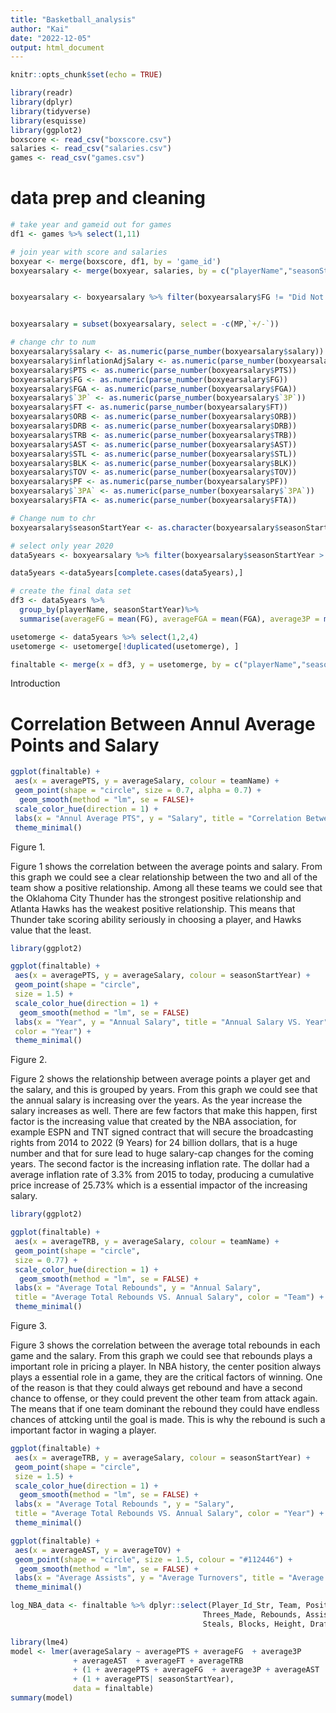 ```yaml
---
title: "Basketball_analysis"
author: "Kai"
date: "2022-12-05"
output: html_document
---
```


```r
knitr::opts_chunk$set(echo = TRUE)
```

```r
library(readr)
library(dplyr)
library(tidyverse)
library(esquisse)
library(ggplot2)
boxscore <- read_csv("boxscore.csv")
salaries <- read_csv("salaries.csv")
games <- read_csv("games.csv")
```

# data prep and cleaning
```r
# take year and gameid out for games
df1 <- games %>% select(1,11)

# join year with score and salaries
boxyear <- merge(boxscore, df1, by = 'game_id')
boxyearsalary <- merge(boxyear, salaries, by = c("playerName","seasonStartYear"))


boxyearsalary <- boxyearsalary %>% filter(boxyearsalary$FG != "Did Not Play" & boxyearsalary$FG != "Did Not Dress" & boxyearsalary$FG != "Not With Team" & boxyearsalary$FG != "Player Suspended")


boxyearsalary = subset(boxyearsalary, select = -c(MP,`+/-`))

# change chr to num 
boxyearsalary$salary <- as.numeric(parse_number(boxyearsalary$salary))
boxyearsalary$inflationAdjSalary <- as.numeric(parse_number(boxyearsalary$inflationAdjSalary))
boxyearsalary$PTS <- as.numeric(parse_number(boxyearsalary$PTS))
boxyearsalary$FG <- as.numeric(parse_number(boxyearsalary$FG))
boxyearsalary$FGA <- as.numeric(parse_number(boxyearsalary$FGA))
boxyearsalary$`3P` <- as.numeric(parse_number(boxyearsalary$`3P`))
boxyearsalary$FT <- as.numeric(parse_number(boxyearsalary$FT))
boxyearsalary$ORB <- as.numeric(parse_number(boxyearsalary$ORB))
boxyearsalary$DRB <- as.numeric(parse_number(boxyearsalary$DRB))
boxyearsalary$TRB <- as.numeric(parse_number(boxyearsalary$TRB))
boxyearsalary$AST <- as.numeric(parse_number(boxyearsalary$AST))
boxyearsalary$STL <- as.numeric(parse_number(boxyearsalary$STL))
boxyearsalary$BLK <- as.numeric(parse_number(boxyearsalary$BLK))
boxyearsalary$TOV <- as.numeric(parse_number(boxyearsalary$TOV))
boxyearsalary$PF <- as.numeric(parse_number(boxyearsalary$PF))
boxyearsalary$`3PA` <- as.numeric(parse_number(boxyearsalary$`3PA`))
boxyearsalary$FTA <- as.numeric(parse_number(boxyearsalary$FTA))

# Change num to chr
boxyearsalary$seasonStartYear <- as.character(boxyearsalary$seasonStartYear)

# select only year 2020
data5years <- boxyearsalary %>% filter(boxyearsalary$seasonStartYear > 2015)

data5years <-data5years[complete.cases(data5years),]

# create the final data set
df3 <- data5years %>% 
  group_by(playerName, seasonStartYear)%>%
  summarise(averageFG = mean(FG), averageFGA = mean(FGA), average3P = mean(`3P`), average3PA = mean(`3PA`), averageFT = mean(FT),  averageFTA = mean(FTA), averageORB = mean(ORB), averageDRB = mean(DRB), averageTRB = mean(TRB), averageAST = mean(AST), averageSTL = mean(STL), averageTOV = mean(TOV), averageBLK = mean(BLK), averagePF = mean(PF), averagePTS = mean(PTS),averageInflationSalary = mean(inflationAdjSalary), averageSalary = mean(salary))

usetomerge <- data5years %>% select(1,2,4)
usetomerge <- usetomerge[!duplicated(usetomerge), ]

finaltable <- merge(x = df3, y = usetomerge, by = c("playerName","seasonStartYear"))
```


Introduction






# Correlation Between Annul Average Points and Salary
```r
ggplot(finaltable) +
 aes(x = averagePTS, y = averageSalary, colour = teamName) +
 geom_point(shape = "circle", size = 0.7, alpha = 0.7) +
  geom_smooth(method = "lm", se = FALSE)+
 scale_color_hue(direction = 1) +
 labs(x = "Annul Average PTS", y = "Salary", title = "Correlation Between Annul Average Points and Salary") +
 theme_minimal()
```
Figure 1.

Figure 1 shows the correlation between the average points and salary. From this graph we could see a clear relationship between the two and all of the team show a positive relationship. Among all these teams we could see that the Oklahoma City Thunder has the strongest positive relationship and Atlanta Hawks has the weakest positive relationship. This means that Thunder take scoring ability seriously in choosing a player, and Hawks value that the least. 




```r

library(ggplot2)

ggplot(finaltable) +
 aes(x = averagePTS, y = averageSalary, colour = seasonStartYear) +
 geom_point(shape = "circle", 
 size = 1.5) +
 scale_color_hue(direction = 1) +
  geom_smooth(method = "lm", se = FALSE)
 labs(x = "Year", y = "Annual Salary", title = "Annual Salary VS. Year", 
 color = "Year") +
 theme_minimal()

```
Figure 2.

Figure 2 shows the relationship between average points a player get and the salary, and this is grouped by years. From this graph we could see that the annual salary is increasing over the years. As the year increase the salary increases as well. There are few factors that make this happen, first factor is the increasing value that created by the NBA association, for example ESPN and TNT signed contract that will secure the broadcasting rights from 2014 to 2022 (9 Years) for 24 billion dollars, that is a huge number and that for sure lead to huge salary-cap changes for the coming years. The second factor is the increasing inflation rate. The dollar had a average inflation rate of 3.3% from 2015 to today, producing a cumulative price increase of 25.73% which is a essential impactor of the increasing salary. 



```r

library(ggplot2)

ggplot(finaltable) +
 aes(x = averageTRB, y = averageSalary, colour = teamName) +
 geom_point(shape = "circle", 
 size = 0.77) +
 scale_color_hue(direction = 1) +
  geom_smooth(method = "lm", se = FALSE) +
 labs(x = "Average Total Rebounds", y = "Annual Salary", 
 title = "Average Total Rebounds VS. Annual Salary", color = "Team") +
 theme_minimal()
```
Figure 3. 

Figure 3 shows the correlation between the average total rebounds in each game and the salary. From this graph we could see that rebounds plays a important role in pricing a player. In NBA history, the center position always plays a essential role in a game, they are the critical factors of winning. One of the reason is that they could always get rebound and have a second chance to offense, or they could prevent the other team from attack again. The means that if one team dominant the rebound they could have endless chances of attcking until the goal is made. This is why the rebound is such a important factor in waging a player. 




```r
ggplot(finaltable) +
 aes(x = averageTRB, y = averageSalary, colour = seasonStartYear) +
 geom_point(shape = "circle", 
 size = 1.5) +
 scale_color_hue(direction = 1) +
  geom_smooth(method = "lm", se = FALSE) +
 labs(x = "Average Total Rebounds ", y = "Salary", 
 title = "Average Total Rebounds VS. Annual Salary", color = "Year") +
 theme_minimal()

```



```r

ggplot(finaltable) +
 aes(x = averageAST, y = averageTOV) +
 geom_point(shape = "circle", size = 1.5, colour = "#112446") +
  geom_smooth(method = "lm", se = FALSE) +
 labs(x = "Average Assists", y = "Average Turnovers", title = "Average Assisstance VS. Average Turnover") +
 theme_minimal()

```



```r
log_NBA_data <- finaltable %>% dplyr::select(Player_Id_Str, Team, Position1, Salary, Appearance, Points,
                                           Threes_Made, Rebounds, Assists, 
                                           Steals, Blocks, Height, Draft_Pick) %>% data.frame()
```


```r
library(lme4)
model <- lmer(averageSalary ~ averagePTS + averageFG  + average3P 
              + averageAST  + averageFT + averageTRB 
              + (1 + averagePTS + averageFG  + average3P + averageAST  + averageFT + averageTRB | teamName)
              + (1 + averagePTS| seasonStartYear),
              data = finaltable)
summary(model)

```




```r

```

```r

```






